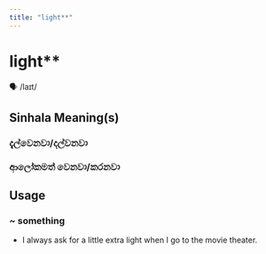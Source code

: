 ```yaml
---
title: "light**"
---
```


# light**

🗣️ /laɪt/

## Sinhala Meaning(s)

### දැල්වෙනවා/දල්වනවා
### ආලෝකමත් වෙනවා/කරනවා

## Usage

### ~ something

- I always ask for a little extra light when I go to the movie theater.

